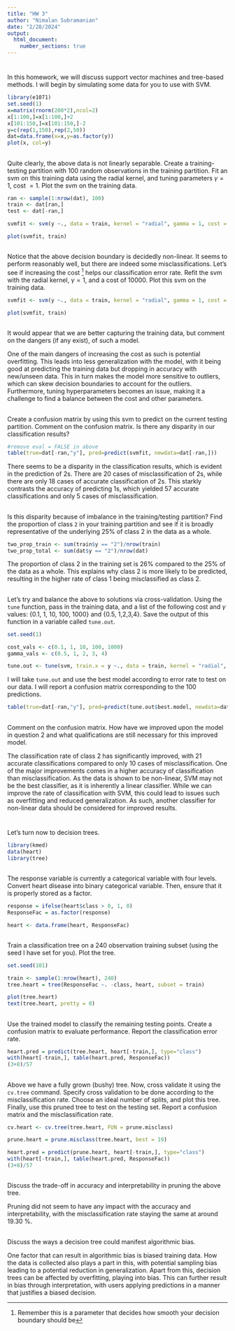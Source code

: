 ---
title: "HW 3"
author: "Nimalan Subramanian"
date: "2/28/2024"
output: 
  html_document:
    number_sections: true
---

# 

In this homework, we will discuss support vector machines and tree-based methods.  I will begin by simulating some data for you to use with SVM. 

```{r}
library(e1071)
set.seed(1) 
x=matrix(rnorm(200*2),ncol=2)
x[1:100,]=x[1:100,]+2
x[101:150,]=x[101:150,]-2
y=c(rep(1,150),rep(2,50))
dat=data.frame(x=x,y=as.factor(y))
plot(x, col=y)

```


##

Quite clearly, the above data is not linearly separable.  Create a training-testing partition with 100 random observations in the training partition.  Fit an svm on this training data using the radial kernel, and tuning parameters $\gamma=1$, cost $=1$.  Plot the svm on the training data.  

```{r}
ran <- sample(1:nrow(dat), 100)
train <- dat[ran,]
test <- dat[-ran,]

svmfit <- svm(y ~., data = train, kernel = "radial", gamma = 1, cost = 1)

plot(svmfit, train)
```

##

Notice that the above decision boundary is decidedly non-linear.  It seems to perform reasonably well, but there are indeed some misclassifications.  Let's see if increasing the cost ^[Remember this is a parameter that decides how smooth your decision boundary should be] helps our classification error rate.  Refit the svm with the radial kernel, $\gamma=1$, and a cost of 10000.  Plot this svm on the training data. 

```{r}
svmfit <- svm(y ~., data = train, kernel = "radial", gamma = 1, cost = 10000)

plot(svmfit, train)

```

##

It would appear that we are better capturing the training data, but comment on the dangers (if any exist), of such a model. 

One of the main dangers of increasing the cost as such is potential overfitting. This leads into less generalization with the model, with it being good at predicting the training data but dropping in accuracy with new/unseen data. This in turn makes the model more sensitive to outliers, which can skew decision boundaries to account for the outliers. Furthermore, tuning hyperparameters becomes an issue, making it a challenge to find a balance between the cost and other parameters.

##

Create a confusion matrix by using this svm to predict on the current testing partition.  Comment on the confusion matrix.  Is there any disparity in our classification results?    

```{r}
#remove eval = FALSE in above
table(true=dat[-ran,"y"], pred=predict(svmfit, newdata=dat[-ran,]))
```
There seems to be a disparity in the classification results, which is evident in the prediction of 2s. There are 20 cases of misclassification of 2s, while there are only 18 cases of accurate classification of 2s. This starkly contrasts the accuracy of predicting 1s, which yielded 57 accurate classifications and only 5 cases of misclassification.

##

Is this disparity because of imbalance in the training/testing partition?  Find the proportion of class `2` in your training partition and see if it is broadly representative of the underlying 25\% of class 2 in the data as a whole.  

```{r}
two_prop_train <- sum(train$y == "2")/nrow(train)
two_prop_total <- sum(dat$y == "2")/nrow(dat)

```

The proportion of class 2 in the training set is 26% compared to the 25% of the data as a whole. This explains why class 2 is more likely to be predicted, resulting in the higher rate of class 1 being misclassified as class 2.

##

Let's try and balance the above to solutions via cross-validation.  Using the `tune` function, pass in the training data, and a list of the following cost and $\gamma$ values: {0.1, 1, 10, 100, 1000} and {0.5, 1,2,3,4}.  Save the output of this function in a variable called `tune.out`.  

```{r}

set.seed(1)

cost_vals <- c(0.1, 1, 10, 100, 1000)
gamma_vals <- c(0.5, 1, 2, 3, 4)

tune.out <- tune(svm, train.x = y ~., data = train, kernel = "radial", ranges = list(cost = cost_vals, gamma = gamma_vals))

```

I will take `tune.out` and use the best model according to error rate to test on our data.  I will report a confusion matrix corresponding to the 100 predictions.  


```{r, eval = FALSE}
table(true=dat[-ran,"y"], pred=predict(tune.out$best.model, newdata=dat[-ran,]))
```

##

Comment on the confusion matrix.  How have we improved upon the model in question 2 and what qualifications are still necessary for this improved model.  

The classification rate of class 2 has significantly improved, with 21 accurate classifications compared to only 10 cases of misclassification. One of the major improvements comes in a higher accuracy of classification than misclassification. As the data is shown to be non-linear, SVM may not be the best classifier, as it is inherently a linear classifier. While we can improve the rate of classification with SVM, this could lead to issues such as overfitting and reduced generalization. As such, another classifier for non-linear data should be considered for improved results.

# 
Let's turn now to decision trees.  

```{r}

library(kmed)
data(heart)
library(tree)

```

## 

The response variable is currently a categorical variable with four levels.  Convert heart disease into binary categorical variable.  Then, ensure that it is properly stored as a factor. 

```{r}
response = ifelse(heart$class > 0, 1, 0)
ResponseFac = as.factor(response)

heart <- data.frame(heart, ResponseFac)
```

## 

Train a classification tree on a 240 observation training subset (using the seed I have set for you).  Plot the tree.  

```{r}
set.seed(101)

train <- sample(1:nrow(heart), 240)
tree.heart = tree(ResponseFac ~. -class, heart, subset = train)

plot(tree.heart)
text(tree.heart, pretty = 0)
```


## 

Use the trained model to classify the remaining testing points.  Create a confusion matrix to evaluate performance.  Report the classification error rate.  

```{r}
heart.pred = predict(tree.heart, heart[-train,], type="class")
with(heart[-train,], table(heart.pred, ResponseFac))
(3+8)/57
```

##  

Above we have a fully grown (bushy) tree.  Now, cross validate it using the `cv.tree` command.  Specify cross validation to be done according to the misclassification rate.  Choose an ideal number of splits, and plot this tree.  Finally, use this pruned tree to test on the testing set.  Report a confusion matrix and the misclassification rate.  

```{r}
cv.heart <- cv.tree(tree.heart, FUN = prune.misclass)

prune.heart = prune.misclass(tree.heart, best = 19)

heart.pred = predict(prune.heart, heart[-train,], type="class")
with(heart[-train,], table(heart.pred, ResponseFac))
(3+8)/57
```


##

Discuss the trade-off in accuracy and interpretability in pruning the above tree. 

Pruning did not seem to have any impact with the accuracy and interpretability, with the misclassification rate staying the same at around 19.30 %.

## 

Discuss the ways a decision tree could manifest algorithmic bias.  

One factor that can result in algorithmic bias is biased training data. How the data is collected also plays a part in this, with potential sampling bias leading to a potential reduction in generalization. Apart from this, decision trees can be affected by overfitting, playing into bias. This can further result in bias through interpretation, with users applying predictions in a manner that justifies a biased decision.